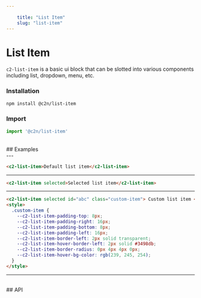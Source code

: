 ```yaml
---
    
    title: "List Item"
    slug: "list-item"
---
```




# List Item

`c2-list-item` is a basic ui block that can be slotted into various components including list, dropdown, menu, etc.

### Installation

```bash tag=CodeBlock
npm install @c2n/list-item
```

### Import

```typescript tag=CodeBlock
import '@c2n/list-item'
```

<br />
## Examples
<br />
---

```html tag=MdxCodeBlock,compack=true
<c2-list-item>Default list item</c2-list-item>
```

---

```html tag=MdxCodeBlock,compack=true
<c2-list-item selected>Selected list item</c2-list-item>
```

---

```html tag=MdxCodeBlock,compack=true
<c2-list-item selected id="abc" class="custom-item"> Custom list item </c2-list-item>
<style>
  .custom-item {
    --c2-list-item-padding-top: 8px;
    --c2-list-item-padding-right: 16px;
    --c2-list-item-padding-bottom: 8px;
    --c2-list-item-padding-left: 16px;
    --c2-list-item-border-left: 2px solid transparent;
    --c2-list-item-hover-border-left: 2px solid #3498db;
    --c2-list-item-border-radius: 0px 4px 4px 0px;
    --c2-list-item-hover-bg-color: rgb(239, 245, 254);
  }
</style>
```

---

<br />
## API

<ApiTable componentTag="c2-list-item"></ApiTable>
